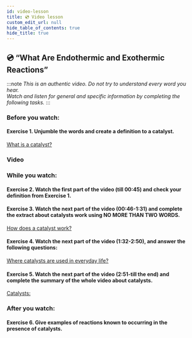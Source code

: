 ```yaml
---
id: video-lesson
title: 💿 Video lesson
custom_edit_url: null
hide_table_of_contents: true
hide_title: true
---
```



## 💿 “What Are Endothermic and Exothermic Reactions”

:::note
_This is an authentic video. Do not try to understand every word you hear._  
_Watch and listen for general and specific information by completing the following tasks._
:::

### Before you watch:

#### Exercise 1. Unjumble the words and create a definition to a catalyst.

<u>What is a catalyst?</u>
<br />
<Frame src="https://learningapps.org/watch?v=pgjvw313j20" height="500px" />

### Video

<ReactPlayer
  url="https://youtu.be/m_9bpZep1QM"
  width="853px"
  height="480px"
  controls={true}
/>

### While you watch:

#### Exercise 2. Watch the first part of the video (till 00:45) and check your definition from Exercise 1.

#### Exercise 3. Watch the next part of the video (00:46-1:31) and complete the extract about catalysts work using NO MORE THAN TWO WORDS.

<u>How does a catalyst work?</u> <br />

<Frame
  src="https://learningapps.org/watch?v=p2qzbj5tc20"
  style={{
    width: "80%",
    height: "62vh",
    border: "none",
  }}
/>

#### Exercise 4. Watch the next part of the video (1:32-2:50), and answer the following questions:

<u>Where catalysts are used in everyday life?</u>
<br />

<Frame
  src="https://learningapps.org/watch?v=po6sytwnk20"
  style={{
    width: "80%",
    height: "62vh",
    border: "none",
  }}
/>

#### Exercise 5. Watch the next part of the video (2:51-till the end) and complete the summary of the whole video about catalysts.

<u>Catalysts:</u>
<br />

<Frame
  src="https://learningapps.org/watch?v=pnc7qb9p520"
  style={{
    width: "80%",
    height: "62vh",
    border: "none",
  }}
/>

### After you watch:

#### Exercise 6. Give examples of reactions known to occurring in the presence of catalysts.
